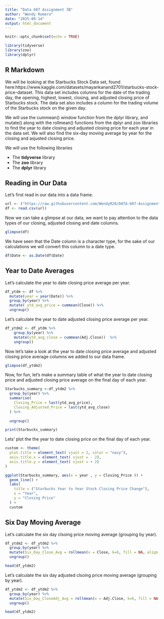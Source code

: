 ```yaml
---
title: "Data 607 Assignment 3B"
author: "Wendy Romero"
date: "2025-09-14"
output: html_document
---
```


```r
knitr::opts_chunk$set(echo = TRUE)

library(tidyverse)
library(zoo)
library(dplyr)

```

## R Markdown

We will be looking at the Starbucks Stock Data set, found here:https://www.kaggle.com/datasets/mayankanand2701/starbucks-stock-price-dataset. This data set includes columns for the date of the trading day, the opening, highest, lowest, closing, and adjusted closing price of Starbucks stock. The data set also includes a column for the trading volume of the Starbucks stock on the given day.

We will use the cummean() window function from the dplyr library, and mutate() along with the rollmean() functions from the dplyr and zoo libraries to find the year to date closing and adjusted closing price for each year in the data set. We will also find the six-day moving average by year for the closing and asjusted closing price. 

We will use the following libraries 

-  The **tidyverse** library 
-  The **zoo** library  
-  The **dplyr** library 

## Reading in Our Data

Let's first read in our data into a data frame.

```r
url <- ("https://raw.githubusercontent.com/WendyR20/DATA-607-Assignment-3B/refs/heads/main/Starbucks_Dataset.csv")
df <- read.csv(url)
```

Now we can take a glimpse at our data, we want to pay attention to the data types of our closing, adjusted closing and date columns.

```r
glimpse(df)
```

We have seen that the Date column is a character type, for the sake of our calculations we will convert this column to a date type.

```r
df$Date <- as.Date(df$Date)
```

## Year to Date Averages

Let's calculate the year to date closing price average per year. 

```r

df_ytdm <- df %>%
  mutate(year = year(Date)) %>%
  group_by(year) %>%
  mutate( ytd_avg_price = cummean(Close)) %>%
  ungroup()

```

Let's calculate the year to date adjusted closing price average per year. 

```r
df_ytdm2 <- df_ytdm %>% 
    group_by(year) %>%
    mutate(ytd_avg_close = cummean(Adj.Close))  %>%
    ungroup()
```

Now let's take a look at the year to date closing price average and adjusted closing price average columns we added to our data frame.

```r
glimpse(df_ytdm2)
```

Now, for fun, let's make a summary table of what the year to date closing price and adjusted closing price average on the final day of each year.

```r
Starbucks_summary <-df_ytdm2 %>%
  group_by(year) %>%
  summarise(
    Closing_Price = last(ytd_avg_price),
    Closing_Adjusted_Price = last(ytd_avg_close)
  ) %>% 
 
  ungroup()

print(Starbucks_summary)
```

Lets' plot the the year to date closing price on the final day of each year.

```r
custom <- theme(
  plot.title = element_text( vjust = 2, color = "navy"),
  axis.title.x = element_text( vjust = - 2),
  axis.title.y = element_text( vjust = + 2)
)

ggplot(Starbucks_summary, aes(x = year , y = Closing_Price )) +
  geom_line() +
  labs(
    title = ("Starbucks Year to Year Stock Closing Price Change"),
    x = "Year",
    y = "Closing Price"
  ) + 
  custom
```

## Six Day Moving Average 

Let's calculate the six day clsoing price moving average (grouping by year).

```r
df_ytdm2 <- df_ytdm2 %>%
  group_by(year) %>%
  mutate(Six_Day_Close_Avg = rollmean(x = Close, k=6, fill = NA, align = "right" ))  %>%
  ungroup()

head(df_ytdm2)
```

Let's calculate the six day adjusted clsoing price moving average (grouping by year).

```r
df_ytdm2 <- df_ytdm2 %>%
  group_by(year) %>%
  mutate(Six_Day_CloseAdj_Avg = rollmean(x = Adj.Close, k=6, fill = NA, align = "right" ))  %>%
  ungroup()

head(df_ytdm2)
```



